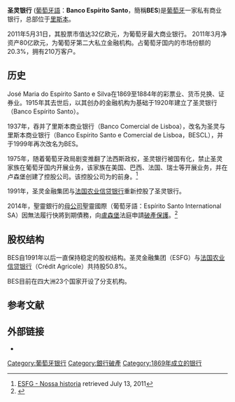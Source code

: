 {{Infobox company
| company_name  =  圣灵银行
| company_logo  =
| image         = 
| caption       = 
| company_type  =  {{link-en|Sociedade Anónima|S.A. (corporation)}} 
| traded_as  = {{Euronext|BES}}
| foundation  =  1869
| location  =  [[里斯本|里斯本]], [[葡萄牙|葡萄牙]]
| industry  =  [[金融业|金融业]]
| key_people  =  Ricardo Salgado <small>([[CEO|CEO]])</small>, Alberto Oliveira Pinto <small>([[董事长|董事长]])</small>
| products  =  [[零售银行|零售银行]]、[[投资银行|投资银行]], [[保险|保险]], [[资产管理|资产管理]], [[风险投资|风险投资]]
| revenue  =  €2.320 billion <small>(2010)</small><ref name="AR2010">{{cite web |url=http://www.bes.pt/sitebes/cms.aspx?plg=6e59acac-3bc3-4a19-8802-7bad9311062c |title=Annual Report 2010 |accessdate=12 September 2010 |publisher=Banco Espírito Santo |deadurl=yes |archiveurl=https://web.archive.org/web/20110527150250/http://www.bes.pt/sitebes/cms.aspx?plg=6e59acac-3bc3-4a19-8802-7bad9311062c |archivedate=2011年5月27日 }}</ref>
| net_income  =  €510.5百万<small>(2010)</small><ref name="AR2010" />
| assets  =  €83.66 十亿<small>(end 2010)</small><ref name="AR2010" />
| equity  =  €7.476 十亿<small>(end 2010)</small><ref name="AR2010" />
| num_employees  =  9,860 <small>(end 2010)</small><ref name="AR2010" />
| subsid  =  [[Banco_Espírito_Santo_Angola|Banco Espírito Santo Angola]] (76%)
| homepage  =  [http://www.bes.pt/besuk www.bes.pt]{{dead link|date=2017年12月 |bot=InternetArchiveBot |fix-attempted=yes }}
| intl  =  yes
}}
'''圣灵银行''' ([[葡萄牙語|葡萄牙語]]：'''Banco Espírito Santo'''，簡稱'''BES''')是[[葡萄牙|葡萄牙]]一家私有商业银行，总部位于[[里斯本|里斯本]]。

2011年5月31日，其股票市值达32亿欧元，为葡萄牙最大商业银行。 2011年3月净资产80亿欧元，为葡萄牙第二大私立金融机构。占葡萄牙国内的市场份额的20.3%，拥有210万客户。

== 历史 ==
José Maria do Espírito Santo e Silva在1869至1884年的彩票业、货币兑换、证券业。1915年其去世后，以其创办的金融机构为基础于1920年建立了圣灵银行（Banco Espírito Santo）。

1937年，吞并了里斯本商业银行（Banco Comercial de Lisboa），改名为圣灵与里斯本商业银行（Banco Espírito Santo e Comercial de Lisboa，BESCL），并于1999年再次改名为BES。

1975年，随着葡萄牙政局剧变推翻了法西斯政权，圣灵银行被国有化，禁止圣灵家族在葡萄牙国内开展业务，该家族在美国、巴西、法国、瑞士等开展业务，并在卢森堡创建了控股公司。该控股公司为{{tsl|en|Espírito Santo Financial Group|圣灵金融集团}}的前身。<ref>[http://www.esfg.com/TheCompany/OurHistory/tabid/61/Default.aspx ESFG - Nossa historia] {{Wayback|url=http://www.esfg.com/TheCompany/OurHistory/tabid/61/Default.aspx |date=20110906022323 }} retrieved July 13, 2011</ref> 

1991年，圣灵金融集团与[[法国农业信贷银行|法国农业信贷银行]]重新控股了圣灵银行。 

2014年，聖靈銀行的[[母公司|母公司]]聖靈國際（葡萄牙語：Espírito Santo International SA）因無法履行快將到期債務，向[[盧森堡|盧森堡]]法庭申請[[破產保護|破產保護]]。<ref>{{Cite web |url=http://www2.hkej.com/instantnews/international/article/401435/%E8%91%A1%E8%90%84%E7%89%99%E6%9C%80%E5%A4%A7%E4%B8%8A%E5%B8%82%E9%8A%80%E8%A1%8C%E6%AF%8D%E5%85%AC%E5%8F%B8%E7%94%B3%E8%AB%8B%E7%A0%B4%E7%94%A2%E4%BF%9D%E8%AD%B7 |title=葡萄牙最大上市銀行母公司申請破產保護 |access-date=2014-07-20 |archive-url=https://web.archive.org/web/20160304122217/http://www2.hkej.com/instantnews/international/article/401435/%E8%91%A1%E8%90%84%E7%89%99%E6%9C%80%E5%A4%A7%E4%B8%8A%E5%B8%82%E9%8A%80%E8%A1%8C%E6%AF%8D%E5%85%AC%E5%8F%B8%E7%94%B3%E8%AB%8B%E7%A0%B4%E7%94%A2%E4%BF%9D%E8%AD%B7 |archive-date=2016-03-04 |dead-url=yes }}</ref>

== 股权结构 ==
BES自1991年以后一直保持稳定的股权结构。圣灵金融集团（ESFG）与[[法国农业信贷银行|法国农业信贷银行]]（Crédit Agricole）共持股50.8%。

BES目前在四大洲23个国家开设了分支机构。  

==参考文献==
<references />

==外部链接==
* {{official website|http://www.bes.pt/}}
 
[[Category:葡萄牙银行|Category:葡萄牙银行]]
[[Category:銀行破產|Category:銀行破產]]
[[Category:1869年成立的银行|Category:1869年成立的银行]]